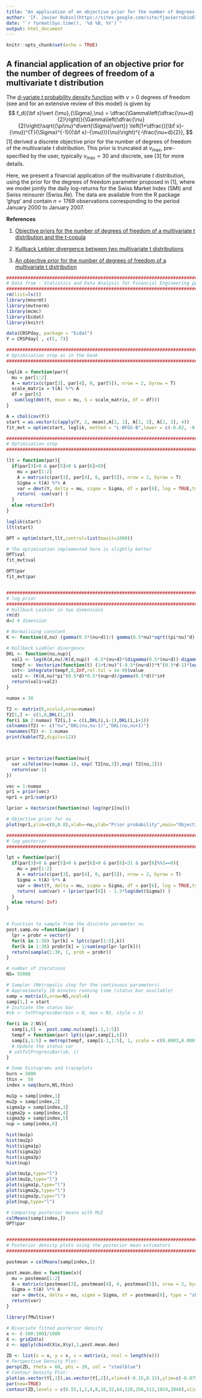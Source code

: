 ---
title: "An application of an objective prior for the number of degrees of freedom of a multivariate t distribution"
author: '[F. Javier Rubio](https://sites.google.com/site/fjavierrubio67/) and Cristiano Villa'
date: "`r format(Sys.time(), '%d %B, %Y')`"
output: html_document
---

```{r setup, include=FALSE}
knitr::opts_chunk$set(echo = TRUE)
```

## A financial application of an objective prior for the number of degrees of freedom of a multivariate t distribution

The [$d$-variate $t$ probability density function](https://en.wikipedia.org/wiki/Multivariate_t-distribution) with $\nu>0$ degrees of freedom (see \citealp{L94} and \citealp{K04} for an extensive review of this model) is given by
$$
f_d({\bf x}\vert {\mu},{\Sigma},\nu) = \dfrac{\Gamma\left(\dfrac{\nu+d}{2}\right)}{\Gamma\left(\dfrac{\nu}{2}\right)\sqrt{(\pi\nu)^d\vert{\Sigma}\vert}}  \left(1+\dfrac{({\bf x}-{\mu})^{T}{\Sigma}^{-1}({\bf x}-{\mu})}{\nu}\right)^{-\frac{\nu+d}{2}},
$$
[1] derived a discrete objective prior for the number of degrees of freedom of the multivariate $t$ distribution. This prior is truncated at $\nu_{\max}$, pre-specified by the user, typically $\nu_{\max}=30$ and discrete, see [3] for more details.

Here, we present a financial application of the multivariate $t$ distribution, using the prior for the degrees of freedom parameter proposed in [1], where we model jointly the daily log-returns for the Swiss Market Index (SMI) and Swiss reinsurer (Swiss.Re). The data are available from the R package 'ghyp' and contain $n = 1769$ observations corresponding to the period January 2000 to January 2007. 



**References**

1. [Objective priors for the number of degrees of freedom of a multivariate t distribution and the t-copula](https://arxiv.org/abs/1701.05638)

2. [Kullback Leibler divergence between two multivariate t distributions](http://rpubs.com/FJRubio/DKLt)

3. [An objective prior for the number of degrees of freedom of a multivariate t distribution](http://rpubs.com/FJRubio/PriortKL)


```{r }
##############################################################################################
# Data from : Statistics and Data Analysis for Financial Engineering pp. 180
##############################################################################################
rm(list=ls())
library(mnormt)
library(mvtnorm)
library(mcmc)
library(Ecdat)
library(knitr)

data(CRSPday, package = "Ecdat")
Y = CRSPday[ , c(5, 7)]

##############################################################################################
# Optimisation step as in the book
##############################################################################################

loglik = function(par){
  mu = par[1:2]
  A = matrix(c(par[3], par[4], 0, par[5]), nrow = 2, byrow = T)
  scale_matrix = t(A) %*% A
  df = par[6]
  -sum(log(dmt(Y, mean = mu, S = scale_matrix, df = df)))
}

A = chol(cov(Y))
start = as.vector(c(apply(Y, 2, mean),A[1, 1], A[1, 2], A[2, 2], 4))
fit_mvt = optim(start, loglik, method = "L-BFGS-B",lower = c(-0.02, -0.02, -0.1, -0.1, -0.1, 2),upper = c(0.02, 0.02, 0.1, 0.1, 0.1, 15), hessian = T)

##############################################################################################
# Optimisation step
##############################################################################################

llt = function(par){
  if(par[3]>0 & par[5]>0 & par[6]>0){
    mu = par[1:2]
    A = matrix(c(par[3], par[4], 0, par[5]), nrow = 2, byrow = T)
    Sigma = t(A) %*% A
    var = dmvt(Y, delta = mu, sigma = Sigma, df = par[6], log = TRUE,type = "shifted")
    return( -sum(var) )
  }
  else return(Inf)
}

loglik(start)
llt(start)

OPT = optim(start,llt,control=list(maxit=1000))

# The optimisation implemented here is slightly better
OPT$val
fit_mvt$val

OPT$par
fit_mvt$par


##############################################################################################
# log prior
##############################################################################################
# Kullback Leibler in two dimensions
rm(d)
d=2 # dimension

# Normalising constant
K <- function(d,nu) (gamma(0.5*(nu+d))/( gamma(0.5*nu)*sqrt((pi*nu)^d) ))

# Kullback Liebler divergence
DKL <- function(nu,nup){
  val1 <- log(K(d,nu)/K(d,nup)) -0.5*(nu+d)*(digamma(0.5*(nu+d))-digamma(0.5*nu))  
  tempf <- Vectorize(function(t) (1+t/nu)^(-0.5*(nu+d))*t^(0.5*d-1)*log(1+t/nup))
  int<- integrate(tempf,0,Inf,rel.tol = 1e-9)$value
  val2 <- (K(d,nu)*pi^(0.5*d)*0.5*(nup+d)/gamma(0.5*d))*int
  return(val1+val2)
}

numax = 30

T2 <- matrix(0,ncol=3,nrow=numax)
T2[1,] <- c(1,0,DKL(1,2))
for(i in 2:numax) T2[i,] = c(i,DKL(i,i-1),DKL(i,i+1))
colnames(T2) <- c("nu","DKL(nu,nu-1)","DKL(nu,nu+1)")
rownames(T2) <- 1:numax
print(kable(T2,digits=12))



prior = Vectorize(function(nu){
  var =ifelse(nu<(numax-1), exp( T2[nu,3]),exp( T2[nu,2]))
  return(var-1)
})

vec = 1:numax
pr1 = prior(vec)
npr1 = pr1/sum(pr1)

lprior = Vectorize(function(nu) log(npr1[nu]))

# Objective prior for nu
plot(npr1,ylim=c(0,0.8),xlab=~nu,ylab="Prior probability",main="Objective prior",cex.axis=1.5,cex.lab=1.5,pch=19,cex=1.5)

##############################################################################################
# log posterior
##############################################################################################

lpt = function(par){
  if(par[3]>0 & par[5]>0 & par[6]>0 & par[6]<31 & par[6]%%1==0){
    mu = par[1:2]
    A = matrix(c(par[3], par[4], 0, par[5]), nrow = 2, byrow = T)
    Sigma = t(A) %*% A
    var = dmvt(Y, delta = mu, sigma = Sigma, df = par[6], log = TRUE,type = "shifted")
    return( sum(var) + lprior(par[6]) - 1.5*log(det(Sigma)) )
  }
  else return(-Inf)
}


# Function to sample from the discrete parameter nu
post.samp.nu =function(par) {  
  lpr = probr = vector()
  for(k in 1:30) lpr[k] = lpt(c(par[1:5],k))
  for(k in 1:30) probr[k] = 1/sum(exp(lpr-lpr[k]))
  return(sample(1:30, 1, prob = probr))
}

# number of iterations
NS= 55000

# Sampler (Metropolis step for the continuous parameters)
# Approximately 10 minutes running time (status bar available)
samp = matrix(0,nrow=NS,ncol=6)
samp[1,] = start
# Initiate the status bar
#sb <- txtProgressBar(min = 0, max = NS, style = 3)

for(i in 2:NS){
  samp[i,6] =  post.samp.nu(samp[i-1,1:5])
  tempf = function(par) lpt(c(par,samp[i,6]))
  samp[i,1:5] = metrop(tempf, samp[i-1,1:5], 1, scale = c(0.0003,0.0001,0.0002,0.0001,0.0001))$final
  # Update the status var
 # setTxtProgressBar(sb, i)
}

# Some histograms and traceplots
burn = 5000
thin =  50
index = seq(burn,NS,thin)

mu1p = samp[index,1]
mu2p = samp[index,2]
sigma1p = samp[index,3]
sigma2p = samp[index,4]
sigma3p = samp[index,5]
nup = samp[index,6]

hist(mu1p)
hist(mu2p)
hist(sigma1p)
hist(sigma2p)
hist(sigma3p)
hist(nup)

plot(mu1p,type="l")
plot(mu2p,type="l")
plot(sigma1p,type="l")
plot(sigma2p,type="l")
plot(sigma3p,type="l")
plot(nup,type="l")

# Comparing posterior means with MLE
colMeans(samp[index,])
OPT$par


###############################################################################
# Posterior density plots using the posterior mean estimators
###############################################################################

postmean = colMeans(samp[index,])

post.mean.den = function(x){
  mu = postmean[1:2]
  A = matrix(c(postmean[3], postmean[4], 0, postmean[5]), nrow = 2, byrow = T)
  Sigma = t(A) %*% A
  var = dmvt(x, delta = mu, sigma = Sigma, df = postmean[6], type = "shifted",log=FALSE)
  return(var)
}

library(fMultivar)

# Bivariate fitted posterior density
x <- (-100:100)/1000
X <- grid2d(x)
z <- apply(cbind(X$x,X$y),1,post.mean.den)

ZD <- list(x = x, y = x, z = matrix(z, ncol = length(x)))
# Perspective Density Plot:
persp(ZD, theta = 60, phi = 20, col = "steelblue")
# Contour Density Plot:
plot(as.vector(Y[,1]),as.vector(Y[,2]),xlim=c(-0.15,0.15),ylim=c(-0.075,0.05), main="Fitted Posterior Density Contours",xlab="IBM",ylab="CRSP",cex.axis=1.5,cex.lab=1.5)
par(new=TRUE)
contour(ZD,levels = c(0.55,1,2,4,8,16,32,64,128,256,512,1024,2048),xlim=c(-0.15,0.15),ylim=c(-0.075,0.05),col="red",cex.axis=1.5,cex.lab=1.5,lwd=2)
```
